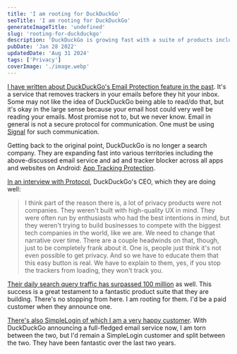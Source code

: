 ```yaml
---
title: 'I am rooting for DuckDuckGo'
seoTitle: 'I am rooting for DuckDuckGo'
generateImageTitle: 'undefined'
slug: 'rooting-for-duckduckgo'
description: 'DuckDuckGo is growing fast with a suite of products including DuckDuckGo Email Protection, App Tracking Protection and a fantastic search engine. Exciting days!'
pubDate: 'Jan 28 2022'
updatedDate: 'Aug 31 2024'
tags: ['Privacy']
coverImage: './image.webp'
---
```


[I have written about DuckDuckGo's Email Protection feature in the past](https://blogarunsathiya.wordpress.com/2021/08/09/duckduckgo-email-protection-first-impressions/). It's a service that removes trackers in your emails before they hit your inbox. Some may not like the idea of DuckDuckGo being able to read/do that, but it's okay in the large sense because your email host could very well be reading your emails. Most promise not to, but we never know. Email in general is not a secure protocol for communication. One must be using [Signal](https://blogarunsathiya.wordpress.com/tag/signal/) for such communication.

Getting back to the original point, DuckDuckGo is no longer a search company. They are expanding fast into various territories including the above-discussed email service and ad and tracker blocker across all apps and websites on Android: [App Tracking Protection](https://spreadprivacy.com/introducing-app-tracking-protection/).

[In an interview with Protocol](https://www.protocol.com/duckduckgo-ceo-interview), DuckDuckGo's CEO, which they are doing well:

> I think part of the reason there is, a lot of privacy products were not companies. They weren't built with high-quality UX in mind. They were often run by enthusiasts who had the best intentions in mind, but they weren't trying to build businesses to compete with the biggest tech companies in the world, like we are. We need to change that narrative over time. There are a couple headwinds on that, though, just to be completely frank about it. One is, people just think it's not even possible to get privacy. And so we have to educate them that this easy button is real. We have to explain to them, yes, if you stop the trackers from loading, they won't track you.

[Their daily search query traffic has surpassed 100 million](https://duckduckgo.com/traffic) as well. This success is a great testament to a fantastic product suite that they are building. There's no stopping from here. I am rooting for them. I'd be a paid customer when they announce one.

[There's also SimpleLogin of which I am a very happy customer](https://blogarunsathiya.wordpress.com/2021/10/11/jq-magic-to-create-contacts-for-simplelogin-aliases/). With DuckDuckGo announcing a full-fledged email service now, I am torn between the two, but I'd remain a SimpleLogin customer and split between the two. They have been fantastic over the last two years.
